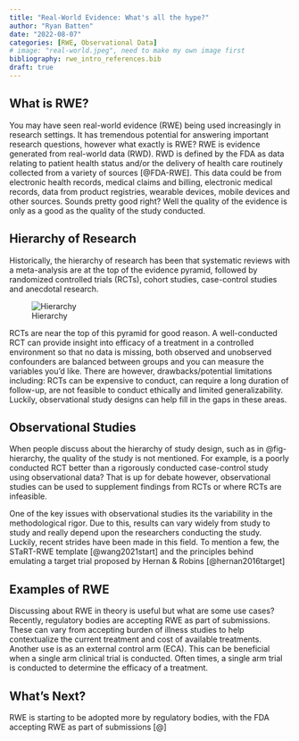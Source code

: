 ```yaml
---
title: "Real-World Evidence: What's all the hype?"
author: "Ryan Batten"
date: "2022-08-07"
categories: [RWE, Observational Data]
# image: "real-world.jpeg", need to make my own image first
bibliography: rwe_intro_references.bib
draft: true
---
```


## What is RWE?

You may have seen real-world evidence (RWE) being used increasingly in research settings. It has tremendous potential for answering important research questions, however what exactly is RWE? RWE is evidence generated from real-world data (RWD). RWD is defined by the FDA as data relating to patient health status and/or the delivery of health care routinely collected from a variety of sources [@FDA-RWE]. This data could be from electronic health records, medical claims and billing, electronic medical records, data from product registries, wearable devices, mobile devices and other sources. Sounds pretty good right? Well the quality of the evidence is only as a good as the quality of the study conducted.

## Hierarchy of Research

Historically, the hierarchy of research has been that systematic reviews with a meta-analysis are at the top of the evidence pyramid, followed by randomized controlled trials (RCTs), cohort studies, case-control studies and anecdotal research.

![Hierarchy](hierarchy-study-designs.jpeg){#fig-hierarchy}

RCTs are near the top of this pyramid for good reason. A well-conducted RCT can provide insight into efficacy of a treatment in a controlled environment so that no data is missing, both observed and unobserved confounders are balanced between groups and you can measure the variables you'd like. There are however, drawbacks/potential limitations including: RCTs can be expensive to conduct, can require a long duration of follow-up, are not feasible to conduct ethically and limited generalizability. Luckily, observational study designs can help fill in the gaps in these areas.

## Observational Studies

When people discuss about the hierarchy of study design, such as in @fig-hierarchy, the quality of the study is not mentioned. For example, is a poorly conducted RCT better than a rigorously conducted case-control study using observational data? That is up for debate however, observational studies can be used to supplement findings from RCTs or where RCTs are infeasible. \

One of the key issues with observational studies its the variability in the methodological rigor. Due to this, results can vary widely from study to study and really depend upon the researchers conducting the study. Luckily, recent strides have been made in this field. To mention a few, the STaRT-RWE template [@wang2021start] and the principles behind emulating a target trial proposed by Hernan & Robins [@hernan2016target]

## Examples of RWE

Discussing about RWE in theory is useful but what are some use cases? Recently, regulatory bodies are accepting RWE as part of submissions. These can vary from accepting burden of illness studies to help contextualize the current treatment and cost of available treatments. Another use is as an external control arm (ECA). This can be beneficial when a single arm clinical trial is conducted. Often times, a single arm trial is conducted to determine the efficacy of a treatment.

## What's Next? 

RWE is starting to be adopted more by regulatory bodies, with the FDA accepting RWE as part of submissions [@]
